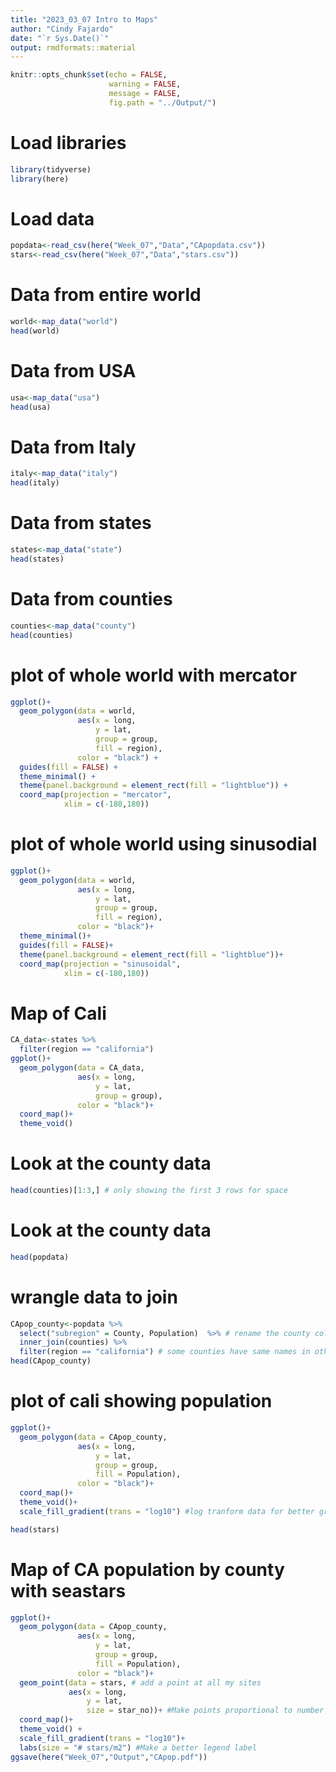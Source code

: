 ```yaml
---
title: "2023_03_07 Intro to Maps"
author: "Cindy Fajardo"
date: "`r Sys.Date()`"
output: rmdformats::material
---
```


```r
knitr::opts_chunk$set(echo = FALSE,
                      warning = FALSE,
                      message = FALSE,
                      fig.path = "../Output/")
```

# Load libraries
```r
library(tidyverse)
library(here)
```

# Load data
```r
popdata<-read_csv(here("Week_07","Data","CApopdata.csv"))
stars<-read_csv(here("Week_07","Data","stars.csv"))
```

# Data from entire world
```r
world<-map_data("world")
head(world)
```

# Data from USA
```r
usa<-map_data("usa")
head(usa)
```

# Data from Italy
```r
italy<-map_data("italy")
head(italy)
```

# Data from states
```r
states<-map_data("state")
head(states)
```

# Data from counties
```r
counties<-map_data("county")
head(counties)
```

# plot of whole world with mercator
```r
ggplot()+
  geom_polygon(data = world, 
               aes(x = long, 
                   y = lat, 
                   group = group,
                   fill = region),
               color = "black") + 
  guides(fill = FALSE) +
  theme_minimal() +
  theme(panel.background = element_rect(fill = "lightblue")) +
  coord_map(projection = "mercator",
            xlim = c(-180,180))
```

# plot of whole world using sinusodial
```r
ggplot()+
  geom_polygon(data = world, 
               aes(x = long,
                   y = lat,
                   group = group, 
                   fill = region),
               color = "black")+
  theme_minimal()+
  guides(fill = FALSE)+
  theme(panel.background = element_rect(fill = "lightblue"))+
  coord_map(projection = "sinusoidal",
            xlim = c(-180,180))
```

# Map of Cali
```r
CA_data<-states %>%
  filter(region == "california")
ggplot()+
  geom_polygon(data = CA_data, 
               aes(x = long,
                   y = lat,
                   group = group),
               color = "black")+
  coord_map()+
  theme_void()
```

# Look at the county data
```r
head(counties)[1:3,] # only showing the first 3 rows for space
```

# Look at the county data
```r
head(popdata)
```

# wrangle data to join
```r
CApop_county<-popdata %>%
  select("subregion" = County, Population)  %>% # rename the county col
  inner_join(counties) %>%
  filter(region == "california") # some counties have same names in other states
head(CApop_county)
```

# plot of cali showing population
```r
ggplot()+
  geom_polygon(data = CApop_county, 
               aes(x = long, 
                   y = lat, 
                   group = group,
                   fill = Population),
               color = "black")+
  coord_map()+
  theme_void()+
  scale_fill_gradient(trans = "log10") #log tranform data for better gradient

head(stars)
```

# Map of CA population by county with seastars
```r
ggplot()+
  geom_polygon(data = CApop_county, 
               aes(x = long, 
                   y = lat, 
                   group = group,
                   fill = Population),  
               color = "black")+
  geom_point(data = stars, # add a point at all my sites 
             aes(x = long, 
                 y = lat,
                 size = star_no))+ #Make points proportional to number of stars.
  coord_map()+
  theme_void() +
  scale_fill_gradient(trans = "log10")+
  labs(size = "# stars/m2") #Make a better legend label
ggsave(here("Week_07","Output","CApop.pdf"))

```

